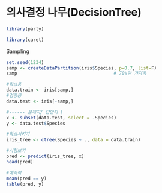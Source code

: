 # 의사결정 나무(DecisionTree)

```r
library(party)
```

```r
library(caret)
```

Sampling

```r
set.seed(1234)
samp <- createDataPartition(iris$Species, p=0.7, list=F)
samp                                    # 70%만 가져옴
```

```r
#학습용 
data.train <- iris[samp,]
#검증용
data.test <- iris[-samp,]
```

```r
#------ 문제지/ 답안지 \
x <- subset(data.test, select = -Species)
y <- data.test$Species
```

```r
#학습시키기
iris_tree <- ctree(Species ~ ., data = data.train)
```

```r
#시험보기
pred <- predict(iris_tree, x)
head(pred)
```

```r
#예측력
mean(pred == y)
table(pred, y)
```
